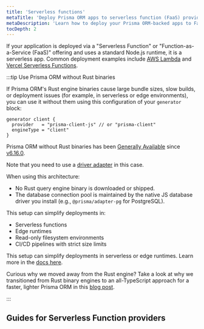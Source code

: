 ```yaml
---
title: 'Serverless functions'
metaTitle: 'Deploy Prisma ORM apps to serverless function (FaaS) providers'
metaDescription: 'Learn how to deploy your Prisma ORM-backed apps to FaaS providers like AWS Lambda, Netlify, or Vercel Serverless Functions'
tocDepth: 2
---
```


If your application is deployed via a "Serverless Function" or "Function-as-a-Service (FaaS)" offering and uses a standard Node.js runtime, it is a serverless app. Common deployment examples include [AWS Lambda](/orm/prisma-client/deployment/serverless/deploy-to-aws-lambda) and [Vercel Serverless Functions](/orm/prisma-client/deployment/serverless/deploy-to-vercel).

:::tip Use Prisma ORM without Rust binaries

If Prisma ORM's Rust engine binaries cause large bundle sizes, slow builds, or deployment issues (for example, in serverless or edge environments), you can use it without them using this configuration of your `generator` block:

```prisma
generator client {
  provider   = "prisma-client-js" // or "prisma-client"
  engineType = "client"
}
``` 

Prisma ORM without Rust binaries has been [Generally Available](/orm/more/releases#generally-available-ga) since [v6.16.0](https://pris.ly/release/6.16.0).

Note that you need to use a [driver adapter](/orm/overview/databases/database-drivers#driver-adapters) in this case.

When using this architecture:

- No Rust query engine binary is downloaded or shipped.
- The database connection pool is maintained by the native JS database driver you install (e.g., `@prisma/adapter-pg` for PostgreSQL).

This setup can simplify deployments in:

* Serverless functions
* Edge runtimes
* Read-only filesystem environments
* CI/CD pipelines with strict size limits


This setup can simplify deployments in serverless or edge runtimes. Learn more in the [docs here](/orm/prisma-client/setup-and-configuration/no-rust-engine). 

Curious why we moved away from the Rust engine? Take a look at why we transitioned from Rust binary engines to an all-TypeScript approach for a faster, lighter Prisma ORM in this [blog post](https://www.prisma.io/blog/prisma-orm-without-rust-latest-performance-benchmarks).

:::

## Guides for Serverless Function providers

<Subsections />
